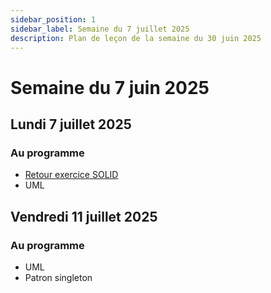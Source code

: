 ```yaml
---
sidebar_position: 1
sidebar_label: Semaine du 7 juillet 2025
description: Plan de leçon de la semaine du 30 juin 2025
---
```


# Semaine du 7 juin 2025

## Lundi 7 juillet 2025

### Au programme

- [Retour exercice SOLID](https://github.com/archambaultv-prof/2025H-420-930-MA-SOLID)
- UML

## Vendredi 11 juillet 2025

### Au programme

- UML
- Patron singleton
